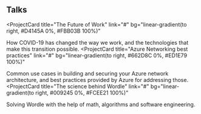 ## Talks

<ProjectCard
  title="The Future of Work"
  link="#"
  bg="linear-gradient(to right, #D4145A 0%, #FBB03B 100%)"
>
  How COVID-19 has changed the way we work, and the technologies that make this transition possible.
</ProjectCard>
<ProjectCard
  title="Azure Networking best practices"
  link="#"
  bg="linear-gradient(to right, #662D8C 0%, #ED1E79 100%)"
>
  Common use cases in building and securing your Azure network architecture, and best practices provided by Azure for addressing those. 
</ProjectCard>
<ProjectCard
  title="The science behind Wordle"
  link="#"
  bg="linear-gradient(to right, #009245 0%, #FCEE21 100%)"
>
  Solving Wordle with the help of math, algorithms and software engineering.
</ProjectCard>

